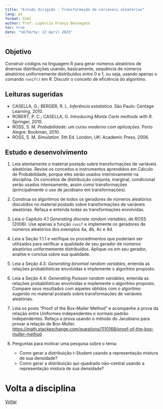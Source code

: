 ```yaml
---
title: "Estudo dirigido - Transformação de variáveis aleatórias"
lang: pt
format: html
author: Prof. Lupércio França Bessegato
toc: true
date: "%d/%m/%y: 22 April 2025"
---
```

## Objetivo

Construir códigos na linguagem R para gerar números aleatórios de diversas distribuições usando, basicamente, sequência de números aleatórios uniformemente distribuídos entre 0 e 1, ou seja, usando apenas o comando `runif()` em R. Discutir o conceito de eficiência do algoritmo.

## Leituras sugeridas

- CASELLA, G.; BERGER, R. L. *Inferência estatística*. São Paulo: Centage Learning, 2010.
- ROBERT, P. C.; CASELLA, G. *Introducing Monte Carlo methods with R*. Springer, 2010.
- ROSS, S. M. *Probabilidade: um curso moderno com aplicações*. Porto Alegre: Bookman, 2010.
- ROSS, S. M. *Simulation*. 5th Ed. London, UK: Academic Press, 2006.

## Estudo e desenvolvimento

1. Leia atentamente o material postado sobre transformações de variáveis aleatórias. Revise os conceitos e instrumentos aprendidos em Cálculo de Probabilidade, porque eles serão usados intensivamente na disciplina. Os conceitos de distribuição conjunta, marginal, condicional serão usados intensamente, assim como transformações (principalmente o uso de jacobiano em transformações).

2. Construa os algoritmos de todos os geradores de números aleatórios discutidos no material postado sobre transformações de variáveis aleatórias. Refaça e entenda todas as transformações envolvidas.

3. Leia o Capítulo 4.1 *Generating discrete random variables*, de ROSS (2006). Use apenas a função `runif` e implemente os geradores de números aleatórios dos exemplos 4a, 4b, 4c e 4d.

4. Leia a Seção 1.1.1 e verifique os procedimentos que poderiam ser utilizados para verificar a qualidade de seu gerador de números aleatórios uniformemente distribuídos. Aplique-os em seu gerador, analise e conclua sobre sua qualidade.

5. Leia a Seção 4.3: *Generating binomial random variables*, entenda as relações probabilísticas envolvidas e implemente o algoritmo proposto.

6. Leia a Seção 4.4: *Generating Poisson random variables*, entenda as relações probabilísticas envolvidas e implemente o algoritmo proposto. Compare seus resultados com aqueles obtidos com o algoritmo sugerido no material postado sobre transformações de variáveis aleatórias.

7. Leia os posts "Proof of the Box-Muller Method" e acompanhe a prova da relação entre Uniformes independentes e normais padrão independentes. Refaça a prova usando o método do Jacobiano para provar a relação de Box-Muller.  
   [https://math.stackexchange.com/questions/1110168/proof-of-the-box-muller-method](https://math.stackexchange.com/questions/1110168/proof-of-the-box-muller-method)

8. Perguntas para motivar uma pesquisa sobre o tema:  
   - Como gerar a distribuição t-Student usando a representação mistura de sua densidade?  
   - Como gerar a distribuição qui-quadrado não-central usando a representação mistura de sua densidade?

# Volta a disciplina

[Voltar](../EST066/est066.html)

